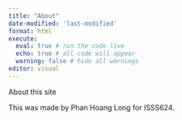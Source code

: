 ```yaml
---
title: "About"
date-modified: 'last-modified'
format: html
execute: 
  eval: true # run the code live
  echo: true # all code will appear
  warning: false # hide all warnings
editor: visual
---
```


About this site

This was made by Phan Hoang Long for ISSS624.
